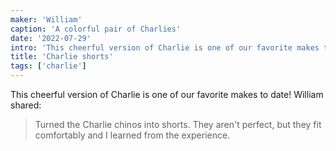 ```yaml
---
maker: 'William'
caption: 'A colorful pair of Charlies'
date: '2022-07-29'
intro: 'This cheerful version of Charlie is one of our favorite makes to date! William shared:'
title: 'Charlie shorts'
tags: ['charlie']
---
```


<!-- truncate -->

This cheerful version of Charlie is one of our favorite makes to date! William shared:

> Turned the Charlie chinos into shorts. They aren't perfect, but they fit comfortably and I learned from the experience.
